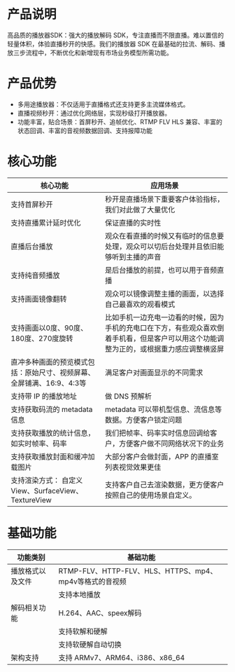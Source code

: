 # 产品说明

高品质的播放器SDK：强大的播放解码 SDK，专注直播而不限直播。难以置信的轻量体积，体验直播秒开的快感。我们的播放器 SDK 在最基础的拉流、解码、播放三步流程中，不断优化和新增现有市场业务模型所需功能。

# 产品优势

- 多用途播放器：不仅适用于直播格式还支持更多主流媒体格式。
- 直播视频秒开：通过优化网络层，实现秒级打开播放器。
- 功能丰富，贴合场景：首屏秒开、追帧优化、RTMP FLV HLS 兼容、丰富的状态回调、丰富的音视频数据回调、支持报障功能

# 核心功能

| 核心功能 | 应用场景 |
| ---- | ---- |
| 支持首屏秒开 | 秒开是直播场景下重要客户体验指标，我们对此做了大量优化 |
| 支持直播累计延时优化 | 保证直播的实时性 |
| 直播后台播放 | 观众在看直播的时候又有临时的信息要处理，观众可以切后台处理并且依旧能够听到主播的声音 |
| 支持纯音频播放 | 是后台播放的前提，也可以用于音频直播 |
| 支持画面镜像翻转 | 观众可以镜像调整主播的画面，以选择自己最喜欢的观看模式 |
| 支持画面以0度、90度、180度、270度旋转 | 比如手机一边充电一边看的时候，因为手机的充电口在下方，有些观众喜欢倒着手机看，但是客户可以用这个功能调整为正的，或根据重力感应调整横竖屏 | 
| 直冲多种画面的预览模式包括：原始尺寸、视频屏幕、全屏铺满、16:9、4:3等 | 满足客户对画面显示的不同需求 |
| 支持带 IP 的播放地址 | 做 DNS 预解析 |
| 支持获取码流的 metadata 信息 | metadata 可以带机型信息、流信息等数据。方便客户锁定问题 |
| 支持获取播放的统计信息，如实时帧率、码率 | 我们把帧率、码率实时信息回调给客户，方便客户做不同网络状况下的业务 |
| 支持获取播放封面和缓冲加载图片 | 大部分客户会做封面，APP 的直播室列表视觉效果更佳 |
| 支持渲染方式： 自定义 View、SurfaceView、TextureView | 支持客户自己去渲染数据，更方便客户按照自己的使用场景自定义。 |

# 基础功能

| 功能类别 | 基础功能 |
| ---- | ---- |
| 播放格式以及文件 | RTMP-FLV、HTTP-FLV、HLS、HTTPS、mp4、mp4v等格式的音视频 |
| | 支持本地播放 |
| 解码相关功能 | H.264、AAC、speex解码 |
| | 支持软解和硬解 |
| | 支持软硬解自动切换 |
| 架构支持 | 支持 ARMv7、ARM64、i386、x86_64 |